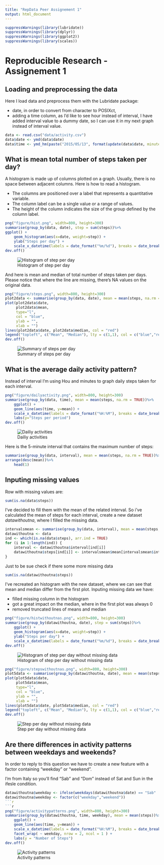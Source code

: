 ```yaml
---
title: "RepData Peer Assignement 1"
output: html_document
---
```


```r
suppressWarnings(library(lubridate))
suppressWarnings(library(dplyr))
suppressWarnings(library(ggplot2))
suppressWarnings(library(scales))
```

# Reproducible Research - Assignement 1

## Loading and preprocessing the data

Here I load data and preprocess them with the Lubridate package:

* date, in order to convert from character to POSIXct,
* adding a time column, as I'd like to see hour instead of interval, I have added interval value to a dummy date, so I can use it in my next graph instead of interval value.

```r
data <- read.csv("data/activity.csv")
data$date <- ymd(data$date)
data$time <- ymd_hm(paste("2015/05/13", format(update(data$date, minute = data$interval), "%H:%M"), sep = " "))
```

## What is mean total number of steps taken per day?

A histogram is made up of columns plotted on a graph. Usually, there is no space between adjacent columns. Here is how to read a histogram.

* The columns are positioned over a label that represents a quantitative variable.
* The column label can be a single value or a range of values.
* The height of the column indicates the size of the group defined by the column label.

```r
png("figure/hist.png", width=800, height=300)
summarise(group_by(data, date), step = sum(steps))%>%
ggplot() + 
    geom_histogram(aes(x=date, weight=step)) +
    ylab("Steps per day") +
    scale_x_datetime(labels = date_format("%m/%d"), breaks = date_breaks("5 day"), minor_breaks = "1 day")
dev.off()
```

![Histogram of step per day](figure/hist.png)

And here is mean and median of total number of steps taken per days.
Please notice that where the line are missing, there's NA values on the original data.

```r
png("figure/steps.png", width=800, height=300)
plot2data <- summarise(group_by(data, date), mean = mean(steps, na.rm = TRUE), median = median(steps))
plot(plot2data$date, 
     plot2data$mean, 
     type="l", 
     col = "blue", 
     ylab = "",
     xlab = "") 
lines(plot2data$date, plot2data$median, col = "red")
legend("topleft", c("Mean", "Median"), lty = c(1,1), col = c("blue","red"))
dev.off()
```

![Summary of steps per day](figure/steps.png)

## What is the average daily activity pattern?

Instead of interval I'm using Hou and minutes to graph daily steps taken for each interval.

```r
png("figure/dailyactivity.png", width=800, height=300)
summarise(group_by(data, time), mean = mean(steps, na.rm = TRUE))%>%
    ggplot() +
    geom_line(aes(time, y=mean)) + 
    scale_x_datetime(labels = date_format("%H:%M"), breaks = date_breaks("2 hour")) +
    labs(y="Steps per period")
dev.off()
```

![Dailiy activities](figure/dailyactivity.png)

Here is the 5-minute interval that contains the maximum number of steps:

```r
summarise(group_by(data, interval), mean = mean(steps, na.rm = TRUE))%>%
arrange(desc(mean))%>%
    head(1)
```

## Inputing missing values

Row with missing values are:

```r
sum(is.na(data$steps))
```

I've decided to fill them with the mean of the related interval.
So i've calculated the mean of steps for each interval, create a new dataset *datawithoutna*, where I filled the missing data.

```r
intervalsmean <- summarise(group_by(data, interval), mean = mean(steps, na.rm = TRUE))
datawithoutna <- data
ind <- which(is.na(data$steps), arr.ind = TRUE)
for (i in 1:length(ind)) {
    interval <- datawithoutna$interval[ind[i]]
    datawithoutna$steps[ind[i]] <- intervalsmean$mean[intervalsmean$interval == interval]
}
```

Just to be sue check if there some more missing data

```r
sum(is.na(datawithoutna$steps))
```

I've recreated an histogram with the new dataset, where we can see that mean and median differ from the first plot. 
Inputing missing data we have:

* filled missing column in the histogram
* got a great impact on the median, where in the first plot was always 0
* removed truncated lines of means and median

```r
png("figure/histwithoutnas.png", width=800, height=300)
summarise(group_by(datawithoutna, date), step = sum(steps))%>%
    ggplot() + 
    geom_histogram(aes(x=date, weight=step)) +
    ylab("Steps per day") +
    scale_x_datetime(labels = date_format("%m/%d"), breaks = date_breaks("5 day"), minor_breaks = "1 day")
dev.off()
```

![Histogram of step per day without missing data](figure/histwithoutnas.png)

```r
png("figure/stepswithoutnas.png", width=800, height=300)
plot5data <- summarise(group_by(datawithoutna, date), mean = mean(steps, na.rm = TRUE), median = median(steps))
plot(plot5data$date, 
     plot5data$mean, 
     type="l", 
     col = "blue", 
     ylab = "",
     xlab = "") 
lines(plot5data$date, plot5data$median, col = "red")
legend("topleft", c("Mean", "Median"), lty = c(1,1), col = c("blue","red"))
dev.off()
```

![Step per day without missing data](figure/stepswithoutnas.png)

## Are there differences in activity patterns between weekdays and weekends?

In order to reply to this question we have to create a new feature with a factor containing "weekday" or "weekend".

I'm from Italy so you'll find "Sab" and "Dom" instead of Sat and Sun in the ifesle condition.

```r
datawithoutna$weekday <- ifelse(weekdays(datawithoutna$date) == "Sab" | weekdays(datawithoutna$date) == "Dom", "weekend", "weekday")
datawithoutna$weekday <- factor(c("weekday","weekend"))
```r

```r
png("figure/activitypatterns.png", width=800, height=300)
summarise(group_by(datawithoutna, time, weekday), mean = mean(steps))%>%
    ggplot() +
    geom_line(aes(time, y=mean)) + 
    scale_x_datetime(labels = date_format("%H:%M"), breaks = date_breaks("2 hour")) +
    facet_wrap( ~ weekday, nrow = 2, ncol = 1 ) +
    labs(y = "Number of Steps")
dev.off()
```

![Activity patterns](figure/activitypatterns.png)